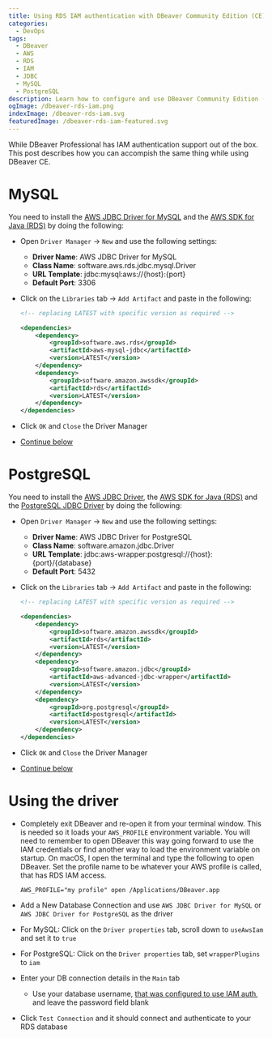 ```yaml
---
title: Using RDS IAM authentication with DBeaver Community Edition (CE)
categories:
  - DevOps
tags:
  - DBeaver
  - AWS
  - RDS
  - IAM
  - JDBC
  - MySQL
  - PostgreSQL
description: Learn how to configure and use DBeaver Community Edition (CE) with AWS RDS IAM authentication for secure, passwordless database access. This guide covers setup for both MySQL and PostgreSQL, including JDBC driver configuration and troubleshooting tips.
ogImage: /dbeaver-rds-iam.png
indexImage: /dbeaver-rds-iam.svg
featuredImage: /dbeaver-rds-iam-featured.svg
---
```




While DBeaver Professional has IAM authentication support out of the box.  This post describes how you can accompish the same thing while using DBeaver CE.

# MySQL

You need to install the [AWS JDBC Driver for MySQL](https://github.com/awslabs/aws-mysql-jdbc) and the [AWS SDK for Java (RDS)](https://aws.amazon.com/sdk-for-java/) by doing the following:

- Open `Driver Manager` -> `New` and use the following settings:

  - **Driver Name**: AWS JDBC Driver for MySQL
  - **Class Name**: software.aws.rds.jdbc.mysql.Driver
  - **URL Template**: jdbc:mysql:aws://&#123;host&#125;:&#123;port&#125;
  - **Default Port**: 3306

  <BlogImage 
    src={mySQLDriverSettings}
  />

- Click on the `Libraries` tab -> `Add Artifact` and paste in the following:

  ```xml
  <!-- replacing LATEST with specific version as required -->

  <dependencies>
      <dependency>
          <groupId>software.aws.rds</groupId>
          <artifactId>aws-mysql-jdbc</artifactId>
          <version>LATEST</version>
      </dependency>
      <dependency>
          <groupId>software.amazon.awssdk</groupId>
          <artifactId>rds</artifactId>
          <version>LATEST</version>
      </dependency>
  </dependencies>
  ```

- Click `OK` and `Close` the Driver Manager
- [Continue below](#using-the-driver)

# PostgreSQL

You need to install the [AWS JDBC Driver](https://github.com/awslabs/aws-advanced-jdbc-wrapper), the [AWS SDK for Java (RDS)](https://aws.amazon.com/sdk-for-java/) and the [PostgreSQL JDBC Driver](https://github.com/pgjdbc/pgjdbc) by doing the following:

- Open `Driver Manager` -> `New` and use the following settings:

  - **Driver Name**: AWS JDBC Driver for PostgreSQL
  - **Class Name**: software.amazon.jdbc.Driver
  - **URL Template**: jdbc:aws-wrapper:postgresql://&#123;host&#125;:&#123;port&#125;/&#123;database&#125;
  - **Default Port**: 5432

  <BlogImage 
    src={postgreSQLDriverSettings}
  />

- Click on the `Libraries` tab -> `Add Artifact` and paste in the following:

  ```xml
  <!-- replacing LATEST with specific version as required -->

  <dependencies>
      <dependency>
          <groupId>software.amazon.awssdk</groupId>
          <artifactId>rds</artifactId>
          <version>LATEST</version>
      </dependency>
      <dependency>
          <groupId>software.amazon.jdbc</groupId>
          <artifactId>aws-advanced-jdbc-wrapper</artifactId>
          <version>LATEST</version>
      </dependency>
      <dependency>
          <groupId>org.postgresql</groupId>
          <artifactId>postgresql</artifactId>
          <version>LATEST</version>
      </dependency>
  </dependencies>
  ```

- Click `OK` and `Close` the Driver Manager
- [Continue below](#using-the-driver)

# Using the driver

- Completely exit DBeaver and re-open it from your terminal window.  This is needed so it loads your `AWS_PROFILE` environment variable.  You will need to remember to open DBeaver this way going forward to use the IAM credentials or find another way to load the environment variable on startup.  On macOS, I open the terminal and type the following to open DBeaver.  Set the profile name to be whatever your AWS profile is called, that has RDS IAM access.

  ```shell
  AWS_PROFILE="my profile" open /Applications/DBeaver.app
  ```
- Add a New Database Connection and use `AWS JDBC Driver for MySQL` or `AWS JDBC Driver for PostgreSQL` as the driver
- For MySQL: Click on the `Driver properties` tab, scroll down to `useAwsIam` and set it to `true`

  <BlogImage 
    src={mySQLDriverProperties}
  />
- For PostgreSQL: Click on the `Driver properties` tab, set `wrapperPlugins` to `iam`

  <BlogImage 
    src={postgreSQLDriverProperties}
  />
- Enter your DB connection details in the `Main` tab
  - Use your database username, [that was configured to use IAM auth](https://docs.aws.amazon.com/AmazonRDS/latest/UserGuide/UsingWithRDS.IAMDBAuth.html), and leave the password field blank
- Click `Test Connection` and it should connect and authenticate to your RDS database
